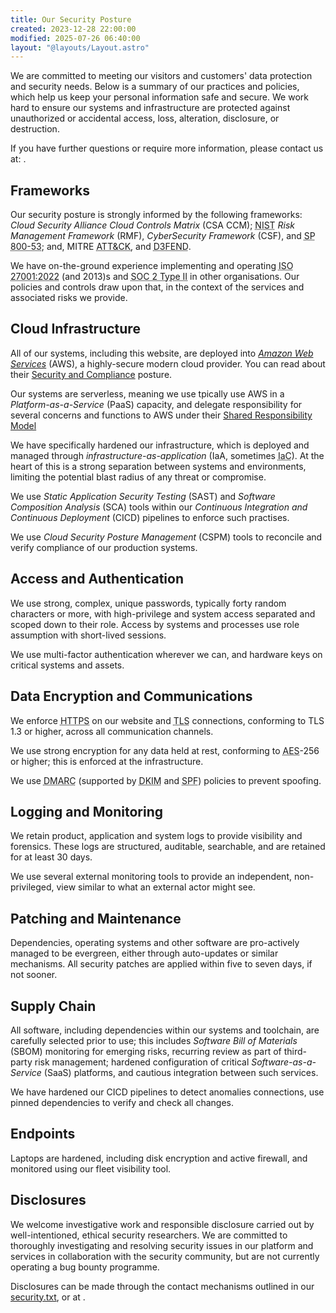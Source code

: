 ```yaml
---
title: Our Security Posture
created: 2023-12-28 22:00:00
modified: 2025-07-26 06:40:00
layout: "@layouts/Layout.astro"
---
```



We are committed to meeting our visitors and customers' data protection and security needs. Below is a summary of our practices and policies, which help us keep your personal information safe and secure. We work hard to ensure our systems and infrastructure are protected against unauthorized or accidental access, loss, alteration, disclosure, or destruction.

If you have further questions or require more information, please contact us at: <BusinessContactSecurity/>.

## Frameworks

Our security posture is strongly informed by the following frameworks: <dfn id="csa" className="h-card">Cloud Security Alliance</dfn> <dfn id="ccm">Cloud Controls Matrix</dfn> (<abbr>CSA</abbr> <abbr>CCM</abbr>); <abbr title="National Institute of Standards and Technology (in US)" className="h-card">NIST</abbr> <dfn id="rmf">Risk Management Framework</dfn> (<abbr>RMF</abbr>), <dfn id="csf">CyberSecurity Framework</dfn> (<abbr>CSF</abbr>), and <abbr lang="en-US" title="Security and Privacy Controls for Information Systems and Organizations">SP 800-53</abbr>; and, MITRE <abbr title="Adversarial Tactics, Techniques, and Common Knowledge">ATT&CK</abbr>, and <abbr lang="en-US" title="Detection, Denial, and Disruption Framework Empowering Network Defense">D3FEND</abbr>.

We have on-the-ground experience implementing and operating <abbr lang="en-US" title="International Organization for Standardization standard for Information Security, Cybersecurity and Privacy Protection">ISO 27001:2022</abbr> (and 2013)s and <abbr lang="en-US" title="System and Organization Controls report on Trust Services Criteria">SOC 2 Type II</abbr> in other organisations. Our policies and controls draw upon that, in the context of the services and associated risks we provide.

## Cloud Infrastructure

All of our systems, including this website, are deployed into [<dfn id="aws" className="h-card">Amazon Web Services</dfn>](https://aws.amazon.com/) (<abbr>AWS</abbr>), a highly-secure modern cloud provider. You can read about their [Security and Compliance](https://aws.amazon.com/compliance/) posture.

Our systems are serverless, meaning we use tpically use AWS in a <dfn id="paas">Platform-as-a-Service</dfn> (<abbr>PaaS</abbr>) capacity, and delegate responsibility for several concerns and functions to AWS under their [Shared Responsibility Model](https://aws.amazon.com/compliance/shared-responsibility-model/)

We have specifically hardened our infrastructure, which is deployed and managed through <dfn id="iaa">infrastructure-as-application</dfn> (<abbr>IaA</abbr>, sometimes <abbr title="infrastructure-as-code">IaC</abbr>). At the heart of this is a strong separation between systems and environments, limiting the potential blast radius of any threat or compromise.

We use <dfn id="sast">Static Application Security Testing</dfn> (<abbr>SAST</abbr>) and <dfn id="sca">Software Composition Analysis</dfn> (<abbr>SCA</abbr>) tools within our <dfn id="cicd">Continuous Integration and Continuous Deployment</dfn> (<abbr>CICD</abbr>) pipelines to enforce such practises.

We use <dfn id="cspm">Cloud Security Posture Management</dfn> (<abbr>CSPM</abbr>) tools to reconcile and verify compliance of our production systems.

## Access and Authentication

We use strong, complex, unique passwords, typically forty random characters or more, with high-privilege and system access separated and scoped down to their role. Access by systems and processes use role assumption with short-lived sessions.

We use multi-factor authentication wherever we can, and hardware keys on critical systems and assets.

## Data Encryption and Communications

We enforce <abbr title="HyperText Transfer Protocol Secure">HTTPS</abbr> on our website and <abbr title="Transport Layer Security">TLS</abbr> connections, conforming to TLS 1.3 or higher, across all communication channels.

We use strong encryption for any data held at rest, conforming to <abbr title="Advanced Encryption Standard">AES</abbr>-256 or higher; this is enforced at the infrastructure.

We use <abbr title="Domain-based Message Authentication, Reporting and Conformance">DMARC</abbr> (supported by <abbr title="Domain Keys Identified eMail">DKIM</abbr> and <abbr title="Sender Policy Framework">SPF</abbr>) policies to prevent spoofing.

## Logging and Monitoring

We retain product, application and system logs to provide visibility and forensics. These logs are structured, auditable, searchable, and are retained for at least 30 days.

We use several external monitoring tools to provide an independent, non-privileged, view similar to what an external actor might see.

## Patching and Maintenance

Dependencies, operating systems and other software are pro-actively managed to be evergreen, either through auto-updates or similar mechanisms. All security patches are applied within five to seven days, if not sooner.

## Supply Chain

All software, including dependencies within our systems and toolchain, are carefully selected prior to use; this includes <dfn id="sbom">Software Bill of Materials</dfn> (<abbr>SBOM</abbr>) monitoring for emerging risks, recurring review as part of third-party risk management; hardened configuration of critical <dfn id="saas">Software-as-a-Service</dfn> (<abbr>SaaS</abbr>) platforms, and cautious integration between such services.

We have hardened our CICD pipelines to detect anomalies connections, use pinned dependencies to verify and check all changes.

## Endpoints

Laptops are hardened, including disk encryption and active firewall, and monitored using our fleet visibility tool.

## Disclosures

We welcome investigative work and responsible disclosure carried out by well-intentioned, ethical security researchers. We are committed to thoroughly investigating and resolving security issues in our platform and services in collaboration with the security community, but are not currently operating a bug bounty programme.

Disclosures can be made through the contact mechanisms outlined in our <a class="link" href="/.well-known/security.txt">security.txt</a>, or at <BusinessContactSecurity/>.
